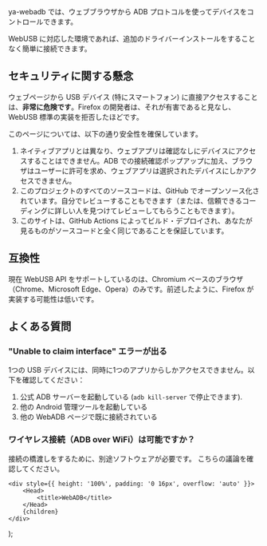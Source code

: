 
<!--
cspell: ignore cybojenix
-->

<ExternalLink href="https://github.com/AndroPlus-org/ya-webadb">ya-webadb</ExternalLink> では、ウェブブラウザから ADB プロトコルを使ってデバイスをコントロールできます。

WebUSB に対応した環境であれば、追加のドライバーインストールをすることなく簡単に接続できます。

## セキュリティに関する懸念

ウェブページから USB デバイス (特にスマートフォン) に直接アクセスすることは、**非常に危険です**。Firefox の開発者は、<ExternalLink href="https://mozilla.github.io/standards-positions/#webusb">それが有害である</ExternalLink>と見なし、WebUSB 標準の実装を拒否したほどです。

このページについては、以下の通り安全性を確保しています。

1. ネイティブアプリとは異なり、ウェブアプリは確認なしにデバイスにアクセスすることはできません。ADB での接続確認ポップアップに加え、ブラウザはユーザーに許可を求め、ウェブアプリは選択されたデバイスにしかアクセスできません。
2. このプロジェクトのすべてのソースコードは、<ExternalLink href="https://github.com/AndroPlus-org/ya-webadb">GitHub</ExternalLink> でオープンソース化されています。自分でレビューすることもできます（または、信頼できるコーディングに詳しい人を見つけてレビューしてもらうこともできます）。
3. このサイトは、<ExternalLink href="https://github.com/AndroPlus-org/ya-webadb/blob/master/.github/workflows/nodejs.yml" spaceAfter>GitHub Actions</ExternalLink> によってビルド・デプロイされ、あなたが見るものがソースコードと全く同じであることを保証しています。

## 互換性

現在 WebUSB API をサポートしているのは、Chromium ベースのブラウザ（Chrome、Microsoft Edge、Opera）のみです。前述したように、Firefox が実装する可能性は低いです。

## よくある質問

### "Unable to claim interface" エラーが出る

1つの USB デバイスには、同時に1つのアプリからしかアクセスできません。以下を確認してください：

1. 公式 ADB サーバーを起動している (`adb kill-server` で停止できます).
2. 他の Android 管理ツールを起動している
3. 他の WebADB ページで既に接続されている

### ワイヤレス接続（ADB over WiFi）は可能ですか？

接続の橋渡しをするために、別途ソフトウェアが必要です。 <ExternalLink href="https://github.com/yume-chan/ya-webadb/discussions/245#discussioncomment-384030">こちらの議論</ExternalLink>を確認してください。

    <div style={{ height: '100%', padding: '0 16px', overflow: 'auto' }}>
        <Head>
            <title>WebADB</title>
        </Head>
        {children}
    </div>
);
